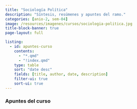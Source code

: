 ```yaml
---
title: "Sociología Política"
description: "Síntesis, resúmenes y apuntes del ramo."
categories: [anio-2, sem-04]
image: /resources/imagenes/cursos/sociologia-politica.jpg
title-block-banner: true
page-layout: full

listing:
  - id: apuntes-curso
    contents:
      - "*.qmd"
      - "!index.qmd"
    type: table
    sort: "date desc"
    fields: [title, author, date, description]
    filter-ui: true
    sort-ui: true
---
```


### Apuntes del curso
::: {#apuntes-curso}
:::
